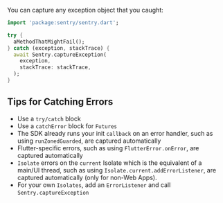 You can capture any exception object that you caught:

```dart
import 'package:sentry/sentry.dart';

try {
  aMethodThatMightFail();
} catch (exception, stackTrace) {
  await Sentry.captureException(
    exception,
    stackTrace: stackTrace,
  );
}
```

## Tips for Catching Errors

- Use a `try/catch` block
- Use a `catchError` block for `Futures`
- The SDK already runs your init `callback` on an error handler, such as using `runZonedGuarded`, are captured automatically
- Flutter-specific errors, such as using `FlutterError.onError`, are captured automatically
- `Isolate` errors on the `current` Isolate which is the equivalent of a main/UI thread, such as using `Isolate.current.addErrorListener`, are captured automatically (only for non-Web Apps).
- For your own `Isolates`, add an `ErrorListener` and call `Sentry.captureException`

